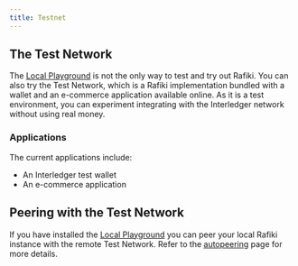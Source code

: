 ```yaml
---
title: Testnet
---
```



## The Test Network

The [Local Playground](/integration/playground/overview/) is not the only way to test and try out Rafiki. You can also try the Test Network, which is a Rafiki implementation bundled with a wallet and an e-commerce application available online. As it is a test environment, you can experiment integrating with the Interledger network without using real money.

### Applications

The current applications include:

- <LinkOut href='https://wallet.interledger-test.dev/'>
    An Interledger test wallet
  </LinkOut>
- <LinkOut href='https://boutique.interledger-test.dev/products'>
    An e-commerce application
  </LinkOut>

## Peering with the Test Network

If you have installed the [Local Playground](/integration/playground/overview/) you can peer your local Rafiki instance with the remote Test Network. Refer to the [autopeering](/integration/playground/autopeering/) page for more details.
